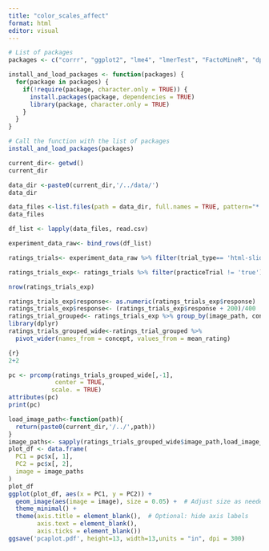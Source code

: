 ```yaml
---
title: "color_scales_affect"
format: html
editor: visual
---
```


```r
# List of packages
packages <- c("corrr", "ggplot2", "lme4", "lmerTest", "FactoMineR", "dplyr","grid","png","cowplot","magick", "ggimage")


```

```r

install_and_load_packages <- function(packages) {
  for(package in packages) {
    if(!require(package, character.only = TRUE)) {
      install.packages(package, dependencies = TRUE)
      library(package, character.only = TRUE)
    }
  }
}

# Call the function with the list of packages
install_and_load_packages(packages)

```

```r
current_dir<- getwd()
current_dir

data_dir <-paste0(current_dir,'/../data/')
data_dir

data_files <-list.files(path = data_dir, full.names = TRUE, pattern="*.csv")
data_files

df_list <- lapply(data_files, read.csv)

experiment_data_raw<- bind_rows(df_list)

ratings_trials<- experiment_data_raw %>% filter(trial_type== 'html-slider-response')

ratings_trials_exp<- ratings_trials %>% filter(practiceTrial != 'true')

nrow(ratings_trials_exp)

ratings_trials_exp$response<- as.numeric(ratings_trials_exp$response)
ratings_trials_exp$response<- (ratings_trials_exp$response + 200)/400
ratings_trial_grouped<- ratings_trials_exp %>% group_by(image_path, concept) %>%summarise(mean_rating = mean(response)) 
library(dplyr)
ratings_trials_grouped_wide<-ratings_trial_grouped %>%
  pivot_wider(names_from = concept, values_from = mean_rating)


```

``` r
{r}
2+2
```

```r
pc <- prcomp(ratings_trials_grouped_wide[,-1],
             center = TRUE,
            scale. = TRUE)
attributes(pc)
print(pc)
```

```r
load_image_path<-function(path){
  return(paste0(current_dir,'/../',path))
}
image_paths<- sapply(ratings_trials_grouped_wide$image_path,load_image_path)
plot_df <- data.frame(
  PC1 = pc$x[, 1],
  PC2 = pc$x[, 2],
  image = image_paths
)
plot_df
ggplot(plot_df, aes(x = PC1, y = PC2)) +
  geom_image(aes(image = image), size = 0.05) +  # Adjust size as needed
  theme_minimal() +
  theme(axis.title = element_blank(),  # Optional: hide axis labels
        axis.text = element_blank(),
        axis.ticks = element_blank())
ggsave('pcaplot.pdf', height=13, width=13,units = "in", dpi = 300)
```
